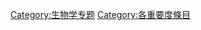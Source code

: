 {{catmore1|[[Wikipedia:生物学专题|Wikipedia:生物学专题]]}}
{{Wikipedia category}}
{{Articles by Importance|topic=生物学}}

[[Category:生物学专题|Category:生物学专题]]
[[Category:各重要度條目|Category:各重要度條目]]